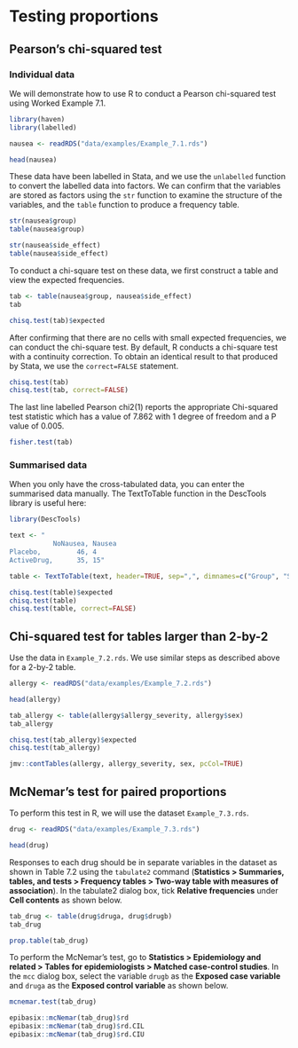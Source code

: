 # Testing proportions

## Pearson’s chi-squared test

### Individual data

We will demonstrate how to use R to conduct a Pearson chi-squared test using Worked Example 7.1.

```r
library(haven)
library(labelled)

nausea <- readRDS("data/examples/Example_7.1.rds")

head(nausea)
```
These data have been labelled in Stata, and we use the `unlabelled` function to convert the labelled data into factors. We can confirm that the variables are stored as factors using the `str` function to examine the structure of the variables, and the `table` function to produce a frequency table.

```r
str(nausea$group)
table(nausea$group)

str(nausea$side_effect)
table(nausea$side_effect)
```

To conduct a chi-square test on these data, we first construct a table and view the expected frequencies.

```r
tab <- table(nausea$group, nausea$side_effect)
tab

chisq.test(tab)$expected
```

After confirming that there are no cells with small expected frequencies, we can conduct the chi-square test. By default, R conducts a chi-square test with a continuity correction. To obtain an identical result to that produced by Stata, we use the `correct=FALSE` statement.

```r
chisq.test(tab)
chisq.test(tab, correct=FALSE)
```

The last line labelled Pearson chi2(1) reports the appropriate Chi-squared test statistic which has a value of 7.862 with 1 degree of freedom and a P value of 0.005.

```r
fisher.test(tab)
```


### Summarised data
When you only have the cross-tabulated data, you can enter the summarised data manually. The TextToTable function in the DescTools library is useful here:

```r
library(DescTools)

text <- "
           NoNausea, Nausea
Placebo,         46, 4
ActiveDrug,      35, 15"

table <- TextToTable(text, header=TRUE, sep=",", dimnames=c("Group", "SideEffect"))

chisq.test(table)$expected
chisq.test(table)
chisq.test(table, correct=FALSE)
```


## Chi-squared test for tables larger than 2-by-2
Use the data in `Example_7.2.rds`. We use similar steps as described above for a 2-by-2 table.

```r
allergy <- readRDS("data/examples/Example_7.2.rds")

head(allergy)
```

```r
tab_allergy <- table(allergy$allergy_severity, allergy$sex)
tab_allergy

chisq.test(tab_allergy)$expected
chisq.test(tab_allergy)

jmv::contTables(allergy, allergy_severity, sex, pcCol=TRUE)
```


## McNemar’s test for paired proportions

To perform this test in R, we will use the dataset `Example_7.3.rds`. 

```r
drug <- readRDS("data/examples/Example_7.3.rds")

head(drug)
```


Responses to each drug should be in separate variables in the dataset as shown in Table 7.2 using the `tabulate2` command (**Statistics > Summaries, tables, and tests > Frequency tables > Two-way table with measures of association**). In the tabulate2 dialog box, tick **Relative frequencies** under **Cell contents** as shown below.

```r
tab_drug <- table(drug$druga, drug$drugb)
tab_drug

prop.table(tab_drug)
```


To perform the McNemar’s test, go to **Statistics > Epidemiology and related > Tables for epidemiologists > Matched case-control studies**. In the `mcc` dialog box, select the variable `drugb` as the **Exposed case variable** and `druga` as the **Exposed control variable** as shown below.

```r
mcnemar.test(tab_drug)

epibasix::mcNemar(tab_drug)$rd
epibasix::mcNemar(tab_drug)$rd.CIL
epibasix::mcNemar(tab_drug)$rd.CIU
```

